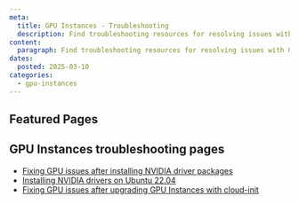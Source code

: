 ```yaml
---
meta:
  title: GPU Instances - Troubleshooting
  description: Find troubleshooting resources for resolving issues with GPU Instances.
content:
  paragraph: Find troubleshooting resources for resolving issues with GPU Instances.
dates:
  posted: 2025-03-10
categories:
  - gpu-instances
---
```


<ProductHeader
  productName="GPU Instances troubleshooting"
  productLogo="instances"
  description="Learn how to fix common issues with Scaleway GPU Instances."
/>

## Featured Pages

<Grid>
    <DefaultCard
      title="Instances FAQ"
      description="General info on Scaleway Instances."
      url="/instances/faq/"
      label="See more"
    />
    <DefaultCard
      title="Choosing the right GPU Instance type"
      description="Select the best GPU Instance for your needs."
      url="/gpu/reference-content/choosing-gpu-instance-type/"
      label="See more"
    />
    <DefaultCard
      title="GPU Instances internet and Block Storage bandwidth overview"
      description="Bandwidth details for GPU Instances."
      url="/gpu/reference-content/gpu-instances-bandwidth-overview/"
      label="See more"
    />
</Grid>
<Grid>
    <DefaultCard
      title="NVIDIA GPU time-slicing with Kubernetes"
      description="Share a GPU across Kubernetes pods."
      url="/gpu/reference-content/kubernetes-gpu-time-slicing/"
      label="See more"
    />
    <DefaultCard
      title="Installing NVIDIA drivers on Ubuntu 22.04"
      description="Manually install NVIDIA drivers on Ubuntu."
      url="/gpu/troubleshooting/install-nvidia-drivers-ubuntu/"
      label="See more"
    />
    <DefaultCard
      title="Docker AI images"
      description="Ready-to-use AI Docker images."
      url="/gpu/reference-content/docker-images/"
      label="See more"
    />
</Grid>

## GPU Instances troubleshooting pages

- [Fixing GPU issues after installing NVIDIA driver packages](/gpu/troubleshooting/fix-driver-issues/)
- [Installing NVIDIA drivers on Ubuntu 22.04](/gpu/troubleshooting/install-nvidia-drivers-ubuntu/)
- [Fixing GPU issues after upgrading GPU Instances with cloud-init](/gpu/troubleshooting/updating-gpu-instance-with-cloud-init/)